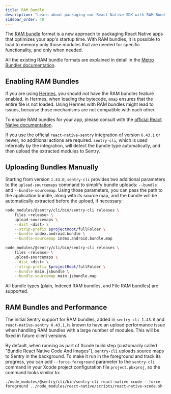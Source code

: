 ```yaml
---
title: RAM Bundle
description: "Learn about packaging our React Native SDK with RAM Bundle."
sidebar_order: 40
---
```


The [RAM bundle](https://reactnative.dev/docs/ram-bundles-inline-requires) format is a new approach to packaging React Native apps that optimizes your app's startup time. With RAM bundles, it is possible to load to memory only those modules that are needed for specific functionality, and only when needed.

All the existing RAM bundle formats are explained in detail in the [Metro Bundler documentation](https://facebook.github.io/metro/docs/bundling).

## Enabling RAM Bundles

<Note>

If you are using [Hermes](/platforms/react-native/manual-setup/hermes/), you should not have the RAM bundles feature enabled. In Hermes, when loading the bytecode, `mmap` ensures that the entire file is not loaded. Using Hermes with RAM bundles might lead to issues, because those mechanisms are not compatible with each other.

</Note>

To enable RAM bundles for your app, please consult with the [official React Native documentation](https://reactnative.dev/docs/ram-bundles-inline-requires#enable-the-ram-format).

If you use the official `react-native-sentry` integration of version `0.43.1` or newer, no additional actions are required. `sentry-cli`, which is used internally by the integration, will detect the bundle type automatically, and then upload the extracted modules to Sentry.

## Uploading Bundles Manually

Starting from version `1.43.0`, `sentry-cli` provides two additional parameters to the `upload-sourcemaps` command to simplify bundle uploads: `--bundle` and `--bundle-sourcemap`. Using those parameters, you can pass the path to the application bundle, along with its source map, and the bundle will be automatically extracted before the upload, if necessary:

```bash {tabTitle:Android}
node_modules/@sentry/cli/bin/sentry-cli releases \
    files <release> \
    upload-sourcemaps \
    --dist <dist> \
    --strip-prefix $projectRoot/fullFolder \
    --bundle index.android.bundle \
    --bundle-sourcemap index.android.bundle.map
```

```bash {tabTitle:iOS}
node_modules/@sentry/cli/bin/sentry-cli releases \
    files <release> \
    upload-sourcemaps \
    --dist <dist> \
    --strip-prefix $projectRoot/fullFolder \
    --bundle main.jsbundle \
    --bundle-sourcemap main.jsbundle.map
```

All bundle types (plain, Indexed RAM bundles, and File RAM bundles) are supported.

## RAM Bundles and Performance

The initial Sentry support for RAM bundles, added in `sentry-cli 1.43.0` and `react-native-sentry 0.43.1`, is known to have an upload performance issue when handling RAM bundles with a large number of modules. This will be fixed in future client versions.

By default, when running as part of Xcode build step (customarily called "Bundle React Native Code And Images"), `sentry-cli` uploads source maps to Sentry in the background. To make it run in the foreground and track its progress, you can add `--force-foreground` parameter to the `sentry-cli` command in your Xcode project configuration file `project.pbxproj`, so the command looks similar to:

```shell
./node_modules/@sentry/cli/bin/sentry-cli react-native xcode --force-foreground ../node_modules/react-native/scripts/react-native-xcode.sh
```
